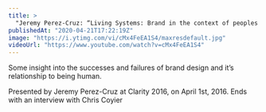 ```yaml
---
title: >
  "Jeremy Perez-Cruz: “Living Systems: Brand in the context of peoples lives” — Clarity 2016"
publishedAt: "2020-04-21T17:22:19Z"
image: "https://i.ytimg.com/vi/cMx4FeEA1S4/maxresdefault.jpg"
videoUrl: "https://www.youtube.com/watch?v=cMx4FeEA1S4"
---
```


Some insight into the successes and failures of brand design and it’s relationship to being human.

Presented by Jeremy Perez-Cruz at Clarity 2016, on April 1st, 2016. Ends with an interview with Chris Coyier
